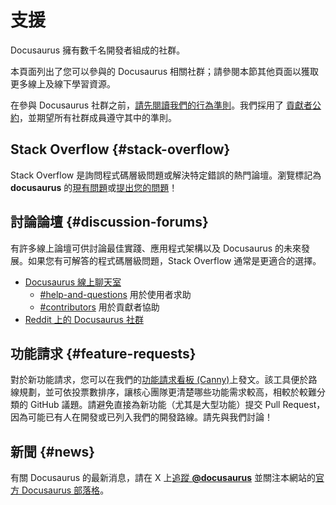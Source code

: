 # 支援

Docusaurus 擁有數千名開發者組成的社群。

本頁面列出了您可以參與的 Docusaurus 相關社群；請參閱本節其他頁面以獲取更多線上及線下學習資源。

在參與 Docusaurus 社群之前，[請先閱讀我們的行為準則](https://engineering.fb.com/codeofconduct/)。我們採用了 [貢獻者公約](https://www.contributor-covenant.org/)，並期望所有社群成員遵守其中的準則。

## Stack Overflow {#stack-overflow}

Stack Overflow 是詢問程式碼層級問題或解決特定錯誤的熱門論壇。瀏覽標記為 **docusaurus** 的[現有問題](https://stackoverflow.com/questions/tagged/docusaurus)或[提出您的問題](https://stackoverflow.com/questions/ask?tags=docusaurus)！

## 討論論壇 {#discussion-forums}

有許多線上論壇可供討論最佳實踐、應用程式架構以及 Docusaurus 的未來發展。如果您有可解答的程式碼層級問題，Stack Overflow 通常是更適合的選擇。

- [Docusaurus 線上聊天室](https://discord.gg/docusaurus)
  - [#help-and-questions](https://discord.gg/fwbcrQ3dHR) 用於使用者求助
  - [#contributors](https://discord.gg/6g6ASPA) 用於貢獻者協助
- [Reddit 上的 Docusaurus 社群](https://www.reddit.com/r/docusaurus/)

## 功能請求 {#feature-requests}

對於新功能請求，您可以在我們的[功能請求看板 (Canny)](/feature-requests)上發文。該工具便於路線規劃，並可依投票數排序，讓核心團隊更清楚哪些功能需求較高，相較於較難分類的 GitHub 議題。請避免直接為新功能（尤其是大型功能）提交 Pull Request，因為可能已有人在開發或已列入我們的開發路線。請先與我們討論！

## 新聞 {#news}

有關 Docusaurus 的最新消息，請在 X 上[追蹤 **@docusaurus**](https://x.com/docusaurus) 並關注本網站的[官方 Docusaurus 部落格](/blog)。